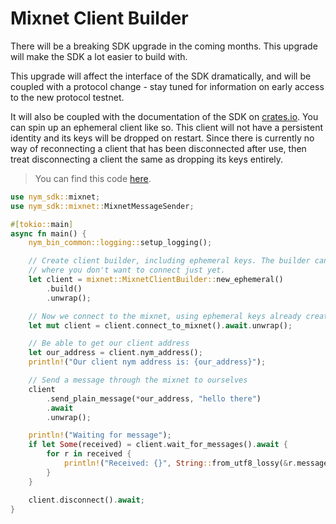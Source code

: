 # Mixnet Client Builder

<Callout type="warning">
  There will be a breaking SDK upgrade in the coming months. This upgrade will make the SDK a lot easier to build with.

This upgrade will affect the interface of the SDK dramatically, and will be coupled with a protocol change - stay tuned for information on early access to the new protocol testnet.

It will also be coupled with the documentation of the SDK on [crates.io](https://crates.io/).
</Callout>
You can spin up an ephemeral client like so. This client will not have a persistent identity and its keys will be dropped on restart. Since there is currently no way of reconnecting a client that has been disconnected after use, then treat disconnecting a client the same as dropping its keys entirely.

> You can find this code [here](https://github.com/nymtech/nym/blob/master/sdk/rust/nym-sdk/examples/builder.rs).

```rust
use nym_sdk::mixnet;
use nym_sdk::mixnet::MixnetMessageSender;

#[tokio::main]
async fn main() {
    nym_bin_common::logging::setup_logging();

    // Create client builder, including ephemeral keys. The builder can be usable in the context
    // where you don't want to connect just yet.
    let client = mixnet::MixnetClientBuilder::new_ephemeral()
        .build()
        .unwrap();

    // Now we connect to the mixnet, using ephemeral keys already created
    let mut client = client.connect_to_mixnet().await.unwrap();

    // Be able to get our client address
    let our_address = client.nym_address();
    println!("Our client nym address is: {our_address}");

    // Send a message through the mixnet to ourselves
    client
        .send_plain_message(*our_address, "hello there")
        .await
        .unwrap();

    println!("Waiting for message");
    if let Some(received) = client.wait_for_messages().await {
        for r in received {
            println!("Received: {}", String::from_utf8_lossy(&r.message));
        }
    }

    client.disconnect().await;
}
```
